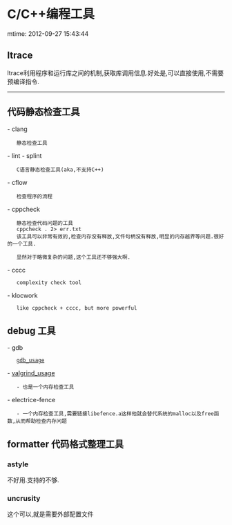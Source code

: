 =C/C++编程工具=
mtime: 2012-09-27 15:43:44 

== ltrace ==
ltrace利用程序和运行库之间的机制,获取库调用信息.好处是,可以直接使用,不需要预编译指令.
{{{class="brush:bash"
ltrace paste a.file b.file > /dev/null
}}}

----
== 代码静态检查工具 ==
- clang
    静态检查工具
- lint
- splint
    C语言静态检查工具(aka,不支持C++)
- cflow
    检查程序的流程
- cppcheck
    静态检查代码问题的工具
    cppcheck . 2> err.txt
    该工具可以非常有效的,检查内存没有释放,文件句柄没有释放,明显的内存越界等问题.很好的一个工具.

    显然对于略微复杂的问题,这个工具还不够强大啊.

- cccc
    complexity check tool

- klocwork
    like cppcheck + cccc, but more powerful

== debug 工具 ==
- gdb
    [[gdb_usage]]
- [[valgrind|valgrind_usage]]
    - 也是一个内存检查工具
- electrice-fence
    - 一个内存检查工具,需要链接libefence.a这样他就会替代系统的malloc以及free函数,从而帮助检查内存问题

== formatter 代码格式整理工具 ==
=== astyle ===
不好用.支持的不够.

=== uncrusity ===
这个可以,就是需要外部配置文件

